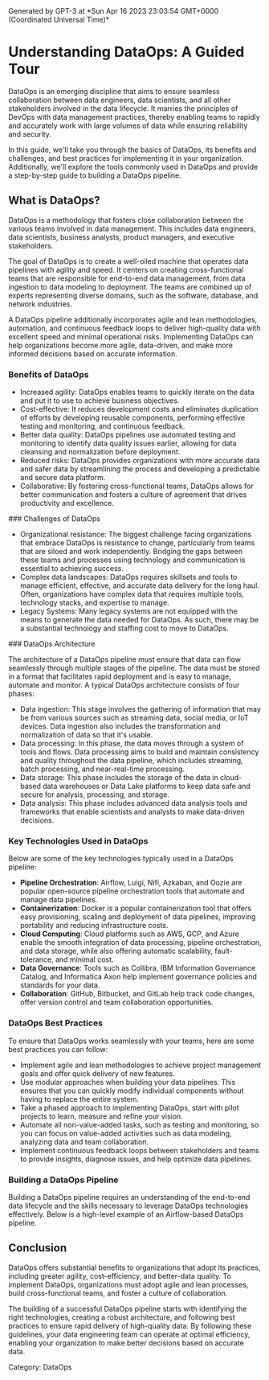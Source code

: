 
<Callout>
Generated by GPT-3 at *Sun Apr 16 2023 23:03:54 GMT+0000 (Coordinated Universal Time)*
</Callout>

# Understanding DataOps: A Guided Tour

DataOps is an emerging discipline that aims to ensure seamless collaboration between data engineers, data scientists, and all other stakeholders involved in the data lifecycle. It marries the principles of DevOps with data management practices, thereby enabling teams to rapidly and accurately work with large volumes of data while ensuring reliability and security.

In this guide, we'll take you through the basics of DataOps, its benefits and challenges, and best practices for implementing it in your organization. Additionally, we'll explore the tools commonly used in DataOps and provide a step-by-step guide to building a DataOps pipeline.

## What is DataOps?

DataOps is a methodology that fosters close collaboration between the various teams involved in data management. This includes data engineers, data scientists, business analysts, product managers, and executive stakeholders.

The goal of DataOps is to create a well-oiled machine that operates data pipelines with agility and speed. It centers on creating cross-functional teams that are responsible for end-to-end data management, from data ingestion to data modeling to deployment. The teams are combined up of experts representing diverse domains, such as the software, database, and network industries.

A DataOps pipeline additionally incorporates agile and lean methodologies, automation, and continuous feedback loops to deliver high-quality data with excellent speed and minimal operational risks. Implementing DataOps can help organizations become more agile, data-driven, and make more informed decisions based on accurate information.

### Benefits of DataOps

- Increased agility: DataOps enables teams to quickly iterate on the data and put it to use to achieve business objectives.
- Cost-effective: It reduces development costs and eliminates duplication of efforts by developing reusable components, performing effective testing and monitoring, and continuous feedback.
- Better data quality: DataOps pipelines use automated testing and monitoring to identify data quality issues earlier, allowing for data cleansing and normalization before deployment.
- Reduced risks: DataOps provides organizations with more accurate data and safer data by streamlining the process and developing a predictable and secure data platform.
- Collaborative: By fostering cross-functional teams, DataOps allows for better communication and fosters a culture of agreement that drives productivity and excellence.

### Challenges of DataOps

- Organizational resistance: The biggest challenge facing organizations that embrace DataOps is resistance to change, particularly from teams that are siloed and work independently. Bridging the gaps between these teams and processes using technology and communication is essential to achieving success.
- Complex data landscapes: DataOps requires skillsets and tools to manage efficient, effective, and accurate data delivery for the long haul. Often, organizations have complex data that requires multiple tools, technology stacks, and expertise to manage.
- Legacy Systems: Many legacy systems are not equipped with the means to generate the data needed for DataOps. As such, there may be a substantial technology and staffing cost to move to DataOps.

### DataOps Architecture

The architecture of a DataOps pipeline must ensure that data can flow seamlessly through multiple stages of the pipeline. The data must be stored in a format that facilitates rapid deployment and is easy to manage, automate and monitor.  A typical DataOps architecture consists of four phases:

- Data ingestion: This stage involves the gathering of information that may be from various sources such as streaming data, social media, or IoT devices. Data ingestion also includes the transformation and normalization of data so that it's usable.
- Data processing: In this phase, the data moves through a system of tools and flows. Data processing aims to build and maintain consistency and quality throughout the data pipeline, which includes streaming, batch processing, and near-real-time processing.
- Data storage: This phase includes the storage of the data in cloud-based data warehouses or Data Lake platforms to keep data safe and secure for analysis, processing, and storage.
- Data analysis: This phase includes advanced data analysis tools and frameworks that enable scientists and analysts to make data-driven decisions.

### Key Technologies Used in DataOps

Below are some of the key technologies typically used in a DataOps pipeline:

- **Pipeline Orchestration**: Airflow, Luigi, Nifi, Azkaban, and Oozie are popular open-source pipeline orchestration tools that automate and manage data pipelines.
- **Containerization**: Docker is a popular containerization tool that offers easy provisioning, scaling and deployment of data pipelines, improving portability and reducing infrastructure costs.
- **Cloud Computing**: Cloud platforms such as AWS, GCP, and Azure enable the smooth integration of data processing, pipeline orchestration, and data storage, while also offering automatic scalability, fault-tolerance, and minimal cost.
- **Data Governance**: Tools such as Collibra, IBM Information Governance Catalog, and Informatica Axon help implement governance policies and standards for your data.
- **Collaboration**: GitHub, Bitbucket, and GitLab help track code changes, offer version control and team collaboration opportunities.

### DataOps Best Practices

To ensure that DataOps works seamlessly with your teams, here are some best practices you can follow:

- Implement agile and lean methodologies to achieve project management goals and offer quick delivery of new features.
- Use modular approaches when building your data pipelines. This ensures that you can quickly modify individual components without having to replace the entire system.
- Take a phased approach to implementing DataOps, start with pilot projects to learn, measure and refine your vision.
- Automate all non-value-added tasks, such as testing and monitoring, so you can focus on value-added activities such as data modeling, analyzing data and team collaboration.
- Implement continuous feedback loops between stakeholders and teams to provide insights, diagnose issues, and help optimize data pipelines.

### Building a DataOps Pipeline

Building a DataOps pipeline requires an understanding of the end-to-end data lifecycle and the skills necessary to leverage DataOps technologies effectively. Below is a high-level example of an Airflow-based DataOps pipeline.

## Conclusion

DataOps offers substantial benefits to organizations that adopt its practices, including greater agility, cost-efficiency, and better-data quality. To implement DataOps, organizations must adopt agile and lean processes, build cross-functional teams, and foster a culture of collaboration.

The building of a successful DataOps pipeline starts with identifying the right technologies, creating a robust architecture, and following best practices to ensure rapid delivery of high-quality data. By following these guidelines, your data engineering team can operate at optimal efficiency, enabling your organization to make better decisions based on accurate data.

Category: DataOps
